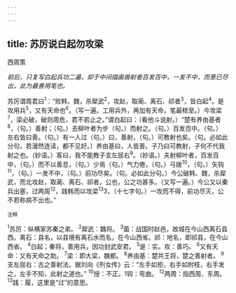 ```yaml
---
---
---
```

title: 苏厉说白起勿攻梁
---



西周策

*前后，只复写白起兵功二遍，却于中间描画兽射者百发百中，一发不中，而意已尽出，此为最善用笔也。*

苏厉谓周君曰<sup>1</sup>：“败韩，魏，杀犀武<sup>2</sup>，攻赵，取蔺、离石、祁者<sup>3</sup>，皆白起<sup>4</sup>。是攻用兵<sup>5</sup>，又有天命也<sup>6</sup>。（写一遍。工用兵外，再加有天命，笔最秾至。）今攻梁<sup>7</sup>，梁必破，破则周危，君不若止之。”谓白起曰：（看他斗说射。）“楚有养由基者<sup>8</sup>，（句。）善射；（句。）去柳叶者为步（句。）而射之。（句。）百发百中。（句。）左右皆曰善。（句。）有一人过（句。）曰，善射，（句。）可教射也矣。（句。必如此分句，若漫然连读，都不见好。）养由基曰，人皆善。子乃曰可教射，子何不代我射之也。（妙语。）客曰，我不能教子支左屈右<sup>9</sup>。（妙语。）夫射柳叶者，百发百中，（句。）而不以善息，（句。）少焉（句。）气力倦，（句。）弓拨<sup>10</sup>，（句。）矢钩<sup>11</sup>，（句。）一发不中，（句。）前功尽矣。（句。必如此分句。）今公破韩、魏，杀犀武，而北攻赵，取蔺、离石、祁者，公也，公之功甚多。（又写一遍。）今公又以秦兵出塞，过两周<sup>12</sup>，践韩而以攻梁<sup>13</sup>3，（十七字句。）一攻而不得，前功尽灭，公不若称病不出也。”

<sup>注释</sup>

<sup>1</sup>苏厉：纵横家苏秦之弟。
<sup>2</sup>犀武：魏将。
<sup>3</sup>菌：战国时赵邑，故城在今山西离石县西。离石：县名，以县境有离石水而名，在今山西省。祁：地名，即祁县，在今山西省。
<sup>4</sup>白起；秦将，善用兵，因功封武安君。
<sup>5</sup>是：实。攻：善巧。
<sup>6</sup>又有天命：又有天命之助。
<sup>7</sup>梁：即大梁，魏都。
<sup>8</sup>养由基：楚共王将，楚之善射者。
<sup>9</sup>支左屈右：古之善射法。据刘向《列女传》云：“左手如拒，右手如附枝，右手发之，左手不知，此射之道也。”
<sup>10</sup>授：不正。1钩：弯曲。
<sup>12</sup>两周：指西周、东周。
<sup>13</sup>践：履，这里是“过”的意思。